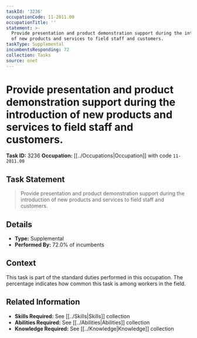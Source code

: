 ```yaml
---
taskId: '3236'
occupationCode: 11-2011.00
occupationTitle: ''
statement: >-
  Provide presentation and product demonstration support during the introduction
  of new products and services to field staff and customers.
taskType: Supplemental
incumbentsResponding: 72
collection: Tasks
source: onet
---
```

# Provide presentation and product demonstration support during the introduction of new products and services to field staff and customers.

**Task ID:** 3236
**Occupation:** [[../Occupations|Occupation]] with code `11-2011.00`

## Task Statement

> Provide presentation and product demonstration support during the introduction of new products and services to field staff and customers.

## Details

- **Type:** Supplemental
- **Performed By:** 72.0% of incumbents

## Context

This task is part of the standard duties performed in this occupation. The percentage indicates how common this task is among workers in the field.

## Related Information

- **Skills Required:** See [[../Skills|Skills]] collection
- **Abilities Required:** See [[../Abilities|Abilities]] collection
- **Knowledge Required:** See [[../Knowledge|Knowledge]] collection
